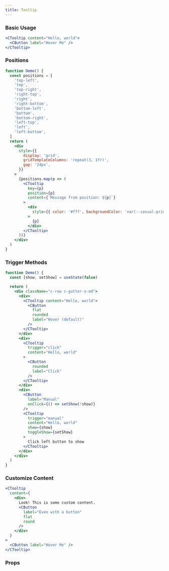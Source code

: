 ```yaml
---
title: Tooltip
---
```


### Basic Usage

```jsx live
<CTooltip content="Hello, world">
  <CButton label="Hover Me" />
</CTooltip>
```

### Positions

```jsx live
function Demo() {
  const positions = [
    'top-left',
    'top',
    'top-right',
    'right-top',
    'right',
    'right-bottom',
    'bottom-left',
    'bottom',
    'bottom-right',
    'left-top',
    'left',
    'left-bottom',
  ]
  return (
    <div
      style={{
        display: 'grid',
        gridTemplateColumns: 'repeat(3, 1fr)',
        gap: '24px',
      }}
    >
      {positions.map(p => (
        <CTooltip
          key={p}
          position={p}
          content={`Message from position: ${p}`}
        >
          <div
            style={{ color: '#fff', backgroundColor: 'var(--casual-primary)', lineHeight: '3em', textAlign: 'center' }}
          >
            {p}
          </div>
        </CTooltip>
      ))}
    </div>
  )
}
```

### Trigger Methods

```jsx live
function Demo() {
  const [show, setShow] = useState(false)

  return (
    <div className="c-row c-gutter-x-md">
      <div>
        <CTooltip content="Hello, world">
          <CButton
            flat
            rounded
            label="Hover (default)"
          />
        </CTooltip>
      </div>
      <div>
        <CTooltip
          trigger="click"
          content="Hello, world"
        >
          <CButton
            rounded
            label="Click"
          />
        </CTooltip>
      </div>
      <div>
        <CButton
          label="Manual"
          onClick={() => setShow(!show)}
        />
        <CTooltip
          trigger="manual"
          content="Hello, world"
          show={show}
          toggleShow={setShow}
        >
          Click left button to show
        </CTooltip>
      </div>
    </div>
  )
}
```

### Customize Content

```jsx live
<CTooltip
  content={
    <div>
      Look! This is some custom content.
      <CButton
        label="Even with a button"
        flat
        round
      />
    </div>
  }
>
  <CButton label="Hover Me" />
</CTooltip>
```

### Props

<PropTable
  name="CTooltip"
  typeWidth="280px"
/>
